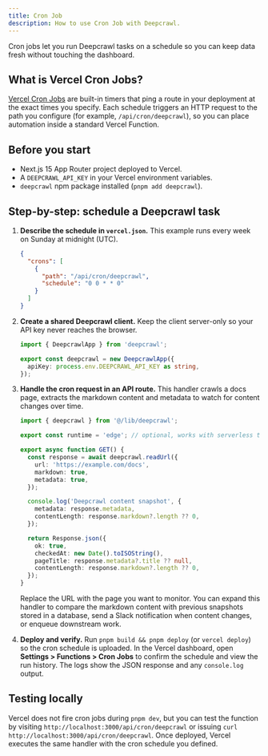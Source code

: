 ```yaml
---
title: Cron Job
description: How to use Cron Job with Deepcrawl.
---
```


Cron jobs let you run Deepcrawl tasks on a schedule so you can keep data fresh without touching the dashboard.

## What is Vercel Cron Jobs?
[Vercel Cron Jobs](https://vercel.com/docs/cron-jobs) are built-in timers that ping a route in your deployment at the exact times you specify. Each schedule triggers an HTTP request to the path you configure (for example, `/api/cron/deepcrawl`), so you can place automation inside a standard Vercel Function.

## Before you start
- Next.js 15 App Router project deployed to Vercel.
- A `DEEPCRAWL_API_KEY` in your Vercel environment variables.
- `deepcrawl` npm package installed (`pnpm add deepcrawl`).

## Step-by-step: schedule a Deepcrawl task
1. **Describe the schedule in `vercel.json`.** This example runs every week on Sunday at midnight (UTC).

   ```json title="vercel.json"
   {
     "crons": [
       {
         "path": "/api/cron/deepcrawl",
         "schedule": "0 0 * * 0"
       }
     ]
   }
   ```

2. **Create a shared Deepcrawl client.** Keep the client server-only so your API key never reaches the browser.

   ```ts title="lib/deepcrawl.ts"
   import { DeepcrawlApp } from 'deepcrawl';

   export const deepcrawl = new DeepcrawlApp({
     apiKey: process.env.DEEPCRAWL_API_KEY as string,
   });
   ```

3. **Handle the cron request in an API route.** This handler crawls a docs page, extracts the markdown content and metadata to watch for content changes over time.

   ```ts title="app/api/cron/deepcrawl/route.ts"
   import { deepcrawl } from '@/lib/deepcrawl';

   export const runtime = 'edge'; // optional, works with serverless too

   export async function GET() {
     const response = await deepcrawl.readUrl({
       url: 'https://example.com/docs',
       markdown: true,
       metadata: true,
     });

     console.log('Deepcrawl content snapshot', {
       metadata: response.metadata,
       contentLength: response.markdown?.length ?? 0,
     });

     return Response.json({
       ok: true,
       checkedAt: new Date().toISOString(),
       pageTitle: response.metadata?.title ?? null,
       contentLength: response.markdown?.length ?? 0,
     });
   }
   ```

   Replace the URL with the page you want to monitor. You can expand this handler to compare the markdown content with previous snapshots stored in a database, send a Slack notification when content changes, or enqueue downstream work.

4. **Deploy and verify.** Run `pnpm build && pnpm deploy` (or `vercel deploy`) so the cron schedule is uploaded. In the Vercel dashboard, open **Settings > Functions > Cron Jobs** to confirm the schedule and view the run history. The logs show the JSON response and any `console.log` output.

## Testing locally
Vercel does not fire cron jobs during `pnpm dev`, but you can test the function by visiting `http://localhost:3000/api/cron/deepcrawl` or issuing `curl http://localhost:3000/api/cron/deepcrawl`. Once deployed, Vercel executes the same handler with the cron schedule you defined.

